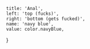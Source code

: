 
	title: 'Anal',
	left: 'top (fucks)',
	right: 'bottom (gets fucked)',
	name: 'navy blue',
	value: color.navyBlue,
}
